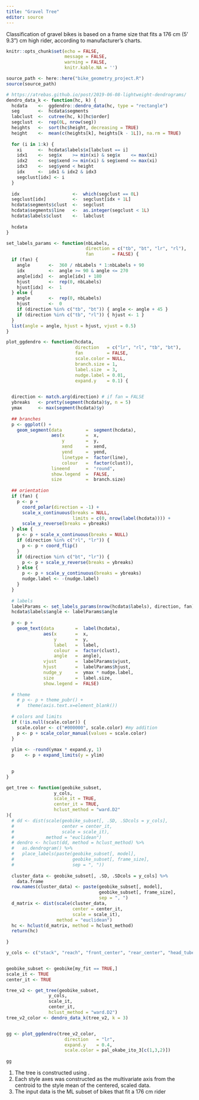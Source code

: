 ```yaml
---
title: "Gravel Tree"
editor: source
---
```


::: {.callout-note}
Classification of gravel bikes is based on a frame size that fits a 176 cm (5' 9.3") cm high rider, according to manufacturer's charts.
:::

```r
knitr::opts_chunk$set(echo = FALSE,
                      message = FALSE,
                      warning = FALSE,
                      knitr.kable.NA = '')

source_path <- here::here("bike_geometry_project.R")
source(source_path)

```

```r
# https://atrebas.github.io/post/2019-06-08-lightweight-dendrograms/
dendro_data_k <- function(hc, k) {
  hcdata    <-  ggdendro::dendro_data(hc, type = "rectangle")
  seg       <-  hcdata$segments
  labclust  <-  cutree(hc, k)[hc$order]
  segclust  <-  rep(0L, nrow(seg))
  heights   <-  sort(hc$height, decreasing = TRUE)
  height    <-  mean(c(heights[k], heights[k - 1L]), na.rm = TRUE)
  
  for (i in 1:k) {
    xi      <-  hcdata$labels$x[labclust == i]
    idx1    <-  seg$x    >= min(xi) & seg$x    <= max(xi)
    idx2    <-  seg$xend >= min(xi) & seg$xend <= max(xi)
    idx3    <-  seg$yend < height
    idx     <-  idx1 & idx2 & idx3
    segclust[idx] <- i
  }
  
  idx                    <-  which(segclust == 0L)
  segclust[idx]          <-  segclust[idx + 1L]
  hcdata$segments$clust  <-  segclust
  hcdata$segments$line   <-  as.integer(segclust < 1L)
  hcdata$labels$clust    <-  labclust
  
  hcdata
}

set_labels_params <- function(nbLabels,
                              direction = c("tb", "bt", "lr", "rl"),
                              fan       = FALSE) {
  if (fan) {
    angle       <-  360 / nbLabels * 1:nbLabels + 90
    idx         <-  angle >= 90 & angle <= 270
    angle[idx]  <-  angle[idx] + 180
    hjust       <-  rep(0, nbLabels)
    hjust[idx]  <-  1
  } else {
    angle       <-  rep(0, nbLabels)
    hjust       <-  0
    if (direction %in% c("tb", "bt")) { angle <- angle + 45 }
    if (direction %in% c("tb", "rl")) { hjust <- 1 }
  }
  list(angle = angle, hjust = hjust, vjust = 0.5)
}

plot_ggdendro <- function(hcdata,
                          direction   = c("lr", "rl", "tb", "bt"),
                          fan         = FALSE,
                          scale.color = NULL,
                          branch.size = 1,
                          label.size  = 3,
                          nudge.label = 0.01,
                          expand.y    = 0.1) {
  

  direction <- match.arg(direction) # if fan = FALSE
  ybreaks   <- pretty(segment(hcdata)$y, n = 5)
  ymax      <- max(segment(hcdata)$y)
  
  ## branches
  p <- ggplot() +
    geom_segment(data         =  segment(hcdata),
                 aes(x        =  x,
                     y        =  y,
                     xend     =  xend,
                     yend     =  yend,
                     linetype =  factor(line),
                     colour   =  factor(clust)),
                 lineend      =  "round",
                 show.legend  =  FALSE,
                 size         =  branch.size)
  
  ## orientation
  if (fan) {
    p <- p +
      coord_polar(direction = -1) +
      scale_x_continuous(breaks = NULL,
                         limits = c(0, nrow(label(hcdata)))) +
      scale_y_reverse(breaks = ybreaks)
  } else {
    p <- p + scale_x_continuous(breaks = NULL)
    if (direction %in% c("rl", "lr")) {
      p <- p + coord_flip()
    }
    if (direction %in% c("bt", "lr")) {
      p <- p + scale_y_reverse(breaks = ybreaks)
    } else {
      p <- p + scale_y_continuous(breaks = ybreaks)
      nudge.label <- -(nudge.label)
    }
  }
  
  # labels
  labelParams <- set_labels_params(nrow(hcdata$labels), direction, fan)
  hcdata$labels$angle <- labelParams$angle
  
  p <- p +
    geom_text(data        =  label(hcdata),
              aes(x       =  x,
                  y       =  y,
                  label   =  label,
                  colour  =  factor(clust),
                  angle   =  angle),
              vjust       =  labelParams$vjust,
              hjust       =  labelParams$hjust,
              nudge_y     =  ymax * nudge.label,
              size        =  label.size,
              show.legend =  FALSE)
  
  # theme
    # p <- p + theme_pubr() +
    #   theme(axis.text.x=element_blank())
  
  # colors and limits
  if (!is.null(scale.color)) {
    scale.color <- c("#000000", scale.color) #my addition
    p <- p + scale_color_manual(values = scale.color)
  }
  
  ylim <- -round(ymax * expand.y, 1)
  p    <- p + expand_limits(y = ylim)

  
  p
}

get_tree <- function(geobike_subset,
                  y_cols,
                  scale_it = TRUE,
                  center_it = TRUE,
                  hclust_method = "ward.D2"
){
  # dd <- dist(scale(geobike_subset[, .SD, .SDcols = y_cols],
  #                  center = center_it,
  #                  scale = scale_it),
  #            method = "euclidean")
  # dendro <- hclust(dd, method = hclust_method) %>%
  #   as.dendrogram() %>%
  #   place_labels(paste(geobike_subset[, model],
  #                      geobike_subset[, frame_size],
  #                      sep = ", "))
  
  cluster_data <- geobike_subset[, .SD, .SDcols = y_cols] %>%
    data.frame
  row.names(cluster_data) <- paste(geobike_subset[, model],
                                   geobike_subset[, frame_size],
                                   sep = ", ")
  d_matrix <- dist(scale(cluster_data,
                         center = center_it,
                         scale = scale_it),
                   method = "euclidean")
  hc <- hclust(d_matrix, method = hclust_method)
  return(hc)
  
}
```

```r
y_cols <- c("stack", "reach", "front_center", "rear_center", "head_tube_angle", "seat_tube_angle", "trail")


geobike_subset <- geobike[my_fit == TRUE,]
scale_it <- TRUE
center_it <- TRUE

tree_v2 <- get_tree(geobike_subset,
                y_cols,
                scale_it,
                center_it,
                hclust_method = "ward.D2")
tree_v2_color <- dendro_data_k(tree_v2, k = 3)


gg <- plot_ggdendro(tree_v2_color,
                      direction   = "lr",
                      expand.y    = 0.4,
                      scale.color = pal_okabe_ito_3[c(1,3,2)])
 
gg
```

::: {.callout-note}
1. The tree is constructed using .
2. Each style axes was constructed as the multivariate axis from the centroid to the style mean of the centered, scaled data.
3. The input data is the ML subset of bikes that fit a 176 cm rider
:::
